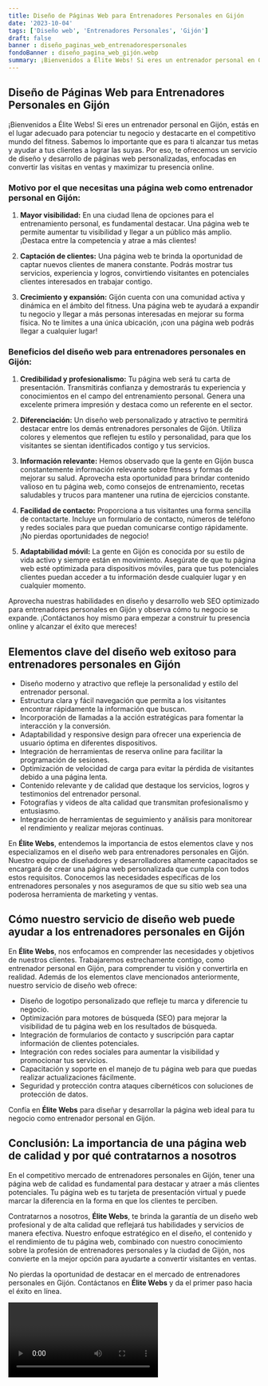 ```yaml
---
title: Diseño de Páginas Web para Entrenadores Personales en Gijón
date: '2023-10-04'
tags: ['Diseño web', 'Entrenadores Personales', 'Gijón']
draft: false
banner : diseño_paginas_web_entrenadorespersonales
fondoBanner : diseño_pagina_web_gijón.webp
summary: ¡Bienvenidos a Élite Webs! Si eres un entrenador personal en Gijón, estás en el lugar adecuado para potenciar tu negocio y destacarte en el competitivo mundo del fitness. Sabemos lo importante que es para ti alcanzar tus metas y ayudar a tus clientes a lograr las suyas. Por eso, te ofrecemos un servicio de diseño y desarrollo de páginas web personalizadas, enfocadas en convertir las visitas en ventas y maximizar tu presencia online.
---
```


## Diseño de Páginas Web para Entrenadores Personales en Gijón

¡Bienvenidos a Élite Webs! Si eres un entrenador personal en Gijón, estás en el lugar adecuado para potenciar tu negocio y destacarte en el competitivo mundo del fitness. Sabemos lo importante que es para ti alcanzar tus metas y ayudar a tus clientes a lograr las suyas. Por eso, te ofrecemos un servicio de diseño y desarrollo de páginas web personalizadas, enfocadas en convertir las visitas en ventas y maximizar tu presencia online.

### Motivo por el que necesitas una página web como entrenador personal en Gijón:

1. **Mayor visibilidad:** En una ciudad llena de opciones para el entrenamiento personal, es fundamental destacar. Una página web te permite aumentar tu visibilidad y llegar a un público más amplio. ¡Destaca entre la competencia y atrae a más clientes!

2. **Captación de clientes:** Una página web te brinda la oportunidad de captar nuevos clientes de manera constante. Podrás mostrar tus servicios, experiencia y logros, convirtiendo visitantes en potenciales clientes interesados en trabajar contigo.

3. **Crecimiento y expansión:** Gijón cuenta con una comunidad activa y dinámica en el ámbito del fitness. Una página web te ayudará a expandir tu negocio y llegar a más personas interesadas en mejorar su forma física. No te limites a una única ubicación, ¡con una página web podrás llegar a cualquier lugar!

### Beneficios del diseño web para entrenadores personales en Gijón:

1. **Credibilidad y profesionalismo:** Tu página web será tu carta de presentación. Transmitirás confianza y demostrarás tu experiencia y conocimientos en el campo del entrenamiento personal. Genera una excelente primera impresión y destaca como un referente en el sector.

2. **Diferenciación:** Un diseño web personalizado y atractivo te permitirá destacar entre los demás entrenadores personales de Gijón. Utiliza colores y elementos que reflejen tu estilo y personalidad, para que los visitantes se sientan identificados contigo y tus servicios.

3. **Información relevante:** Hemos observado que la gente en Gijón busca constantemente información relevante sobre fitness y formas de mejorar su salud. Aprovecha esta oportunidad para brindar contenido valioso en tu página web, como consejos de entrenamiento, recetas saludables y trucos para mantener una rutina de ejercicios constante.

4. **Facilidad de contacto:** Proporciona a tus visitantes una forma sencilla de contactarte. Incluye un formulario de contacto, números de teléfono y redes sociales para que puedan comunicarse contigo rápidamente. ¡No pierdas oportunidades de negocio!

5. **Adaptabilidad móvil:** La gente en Gijón es conocida por su estilo de vida activo y siempre están en movimiento. Asegúrate de que tu página web esté optimizada para dispositivos móviles, para que tus potenciales clientes puedan acceder a tu información desde cualquier lugar y en cualquier momento.

Aprovecha nuestras habilidades en diseño y desarrollo web SEO optimizado para entrenadores personales en Gijón y observa cómo tu negocio se expande. ¡Contáctanos hoy mismo para empezar a construir tu presencia online y alcanzar el éxito que mereces!

<GifSeo />

<Cta />

## Elementos clave del diseño web exitoso para entrenadores personales en Gijón

- Diseño moderno y atractivo que refleje la personalidad y estilo del entrenador personal.
- Estructura clara y fácil navegación que permita a los visitantes encontrar rápidamente la información que buscan.
- Incorporación de llamadas a la acción estratégicas para fomentar la interacción y la conversión.
- Adaptabilidad y responsive design para ofrecer una experiencia de usuario óptima en diferentes dispositivos.
- Integración de herramientas de reserva online para facilitar la programación de sesiones.
- Optimización de velocidad de carga para evitar la pérdida de visitantes debido a una página lenta.
- Contenido relevante y de calidad que destaque los servicios, logros y testimonios del entrenador personal.
- Fotografías y videos de alta calidad que transmitan profesionalismo y entusiasmo.
- Integración de herramientas de seguimiento y análisis para monitorear el rendimiento y realizar mejoras continuas.

En **Élite Webs**, entendemos la importancia de estos elementos clave y nos especializamos en el diseño web para entrenadores personales en Gijón. Nuestro equipo de diseñadores y desarrolladores altamente capacitados se encargará de crear una página web personalizada que cumpla con todos estos requisitos. Conocemos las necesidades específicas de los entrenadores personales y nos aseguramos de que su sitio web sea una poderosa herramienta de marketing y ventas.

## Cómo nuestro servicio de diseño web puede ayudar a los entrenadores personales en Gijón

En **Élite Webs**, nos enfocamos en comprender las necesidades y objetivos de nuestros clientes. Trabajaremos estrechamente contigo, como entrenador personal en Gijón, para comprender tu visión y convertirla en realidad. Además de los elementos clave mencionados anteriormente, nuestro servicio de diseño web ofrece:

- Diseño de logotipo personalizado que refleje tu marca y diferencie tu negocio.
- Optimización para motores de búsqueda (SEO) para mejorar la visibilidad de tu página web en los resultados de búsqueda.
- Integración de formularios de contacto y suscripción para captar información de clientes potenciales.
- Integración con redes sociales para aumentar la visibilidad y promocionar tus servicios.
- Capacitación y soporte en el manejo de tu página web para que puedas realizar actualizaciones fácilmente.
- Seguridad y protección contra ataques cibernéticos con soluciones de protección de datos.

Confía en **Élite Webs** para diseñar y desarrollar la página web ideal para tu negocio como entrenador personal en Gijón.

## Conclusión: La importancia de una página web de calidad y por qué contratarnos a nosotros

En el competitivo mercado de entrenadores personales en Gijón, tener una página web de calidad es fundamental para destacar y atraer a más clientes potenciales. Tu página web es tu tarjeta de presentación virtual y puede marcar la diferencia en la forma en que los clientes te perciben.

Contratarnos a nosotros, **Élite Webs**, te brinda la garantía de un diseño web profesional y de alta calidad que reflejará tus habilidades y servicios de manera efectiva. Nuestro enfoque estratégico en el diseño, el contenido y el rendimiento de tu página web, combinado con nuestro conocimiento sobre la profesión de entrenadores personales y la ciudad de Gijón, nos convierte en la mejor opción para ayudarte a convertir visitantes en ventas.

No pierdas la oportunidad de destacar en el mercado de entrenadores personales en Gijón. Contáctanos en **Élite Webs** y da el primer paso hacia el éxito en línea.

<Video />

<CtaBot job='Entrenadores Personales' city='Gijón'/>

<Gmaps query='Gijón+españa+maps' />